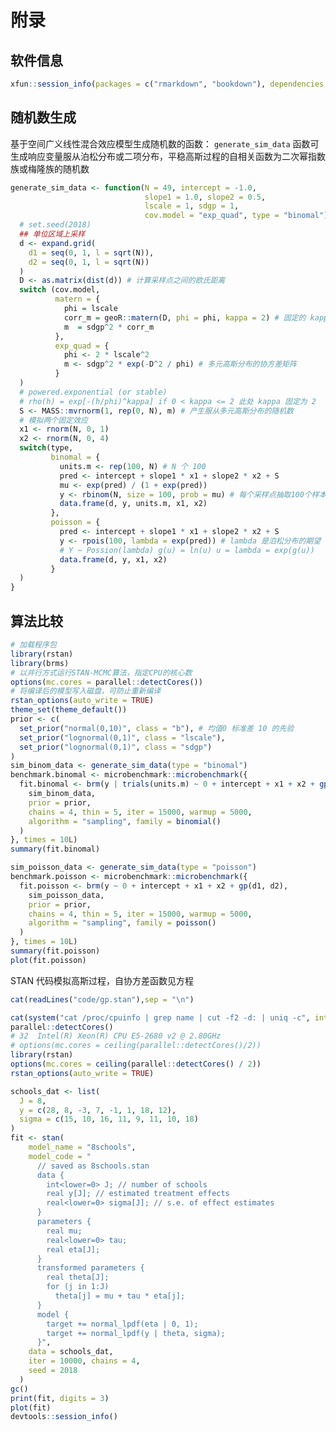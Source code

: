 # 附录 {#appendix .unnumbered}

\chaptermark{附录}

## 软件信息  {#sessioninfo .unnumbered}

```r
xfun::session_info(packages = c("rmarkdown", "bookdown"), dependencies = FALSE)
```


## 随机数生成 {#random-number-generation .unnumbered}

基于空间广义线性混合效应模型生成随机数的函数：
`generate_sim_data` 函数可生成响应变量服从泊松分布或二项分布，平稳高斯过程的自相关函数为二次幂指数族或梅隆族的随机数

```r
generate_sim_data <- function(N = 49, intercept = -1.0, 
                              slope1 = 1.0, slope2 = 0.5,
                              lscale = 1, sdgp = 1, 
                              cov.model = "exp_quad", type = "binomal") {
  # set.seed(2018) 
  ## 单位区域上采样
  d <- expand.grid(
    d1 = seq(0, 1, l = sqrt(N)),
    d2 = seq(0, 1, l = sqrt(N))
  )
  D <- as.matrix(dist(d)) # 计算采样点之间的欧氏距离
  switch (cov.model,
          matern = {
            phi = lscale
            corr_m = geoR::matern(D, phi = phi, kappa = 2) # 固定的 kappa = 2 
            m  = sdgp^2 * corr_m 
          },
          exp_quad = {
            phi <- 2 * lscale^2
            m <- sdgp^2 * exp(-D^2 / phi) # 多元高斯分布的协方差矩阵
          }
  )
  # powered.exponential (or stable)
  # rho(h) = exp[-(h/phi)^kappa] if 0 < kappa <= 2 此处 kappa 固定为 2
  S <- MASS::mvrnorm(1, rep(0, N), m) # 产生服从多元高斯分布的随机数
  # 模拟两个固定效应
  x1 <- rnorm(N, 0, 1)
  x2 <- rnorm(N, 0, 4)
  switch(type,
         binomal = {
           units.m <- rep(100, N) # N 个 100
           pred <- intercept + slope1 * x1 + slope2 * x2 + S
           mu <- exp(pred) / (1 + exp(pred))
           y <- rbinom(N, size = 100, prob = mu) # 每个采样点抽取100个样本
           data.frame(d, y, units.m, x1, x2)
         },
         poisson = {
           pred <- intercept + slope1 * x1 + slope2 * x2 + S
           y <- rpois(100, lambda = exp(pred)) # lambda 是泊松分布的期望  
           # Y ~ Possion(lambda) g(u) = ln(u) u = lambda = exp(g(u))
           data.frame(d, y, x1, x2)
         }
  )
}
```

## 算法比较 {#algrithms .unnumbered}

```r
# 加载程序包
library(rstan)
library(brms)
# 以并行方式运行STAN-MCMC算法，指定CPU的核心数
options(mc.cores = parallel::detectCores())
# 将编译后的模型写入磁盘，可防止重新编译
rstan_options(auto_write = TRUE)
theme_set(theme_default())
prior <- c(
  set_prior("normal(0,10)", class = "b"), # 均值0 标准差 10 的先验
  set_prior("lognormal(0,1)", class = "lscale"),
  set_prior("lognormal(0,1)", class = "sdgp")
)
sim_binom_data <- generate_sim_data(type = "binomal")
benchmark.binomal <- microbenchmark::microbenchmark({
  fit.binomal <- brm(y | trials(units.m) ~ 0 + intercept + x1 + x2 + gp(d1, d2),
    sim_binom_data,
    prior = prior,
    chains = 4, thin = 5, iter = 15000, warmup = 5000,
    algorithm = "sampling", family = binomial()
  )
}, times = 10L)
summary(fit.binomal)

sim_poisson_data <- generate_sim_data(type = "poisson")
benchmark.poisson <- microbenchmark::microbenchmark({
  fit.poisson <- brm(y ~ 0 + intercept + x1 + x2 + gp(d1, d2),
    sim_poisson_data,
    prior = prior,
    chains = 4, thin = 5, iter = 15000, warmup = 5000, 
    algorithm = "sampling", family = poisson()
  )
}, times = 10L)
summary(fit.poisson)
plot(fit.poisson)
```

STAN 代码模拟高斯过程，自协方差函数见方程 \ref{eq:exp-quad}

```r
cat(readLines("code/gp.stan"),sep = "\n")
```

```r
cat(system("cat /proc/cpuinfo | grep name | cut -f2 -d: | uniq -c", intern = TRUE), sep = "\n")
parallel::detectCores()
# 32  Intel(R) Xeon(R) CPU E5-2680 v2 @ 2.80GHz
# options(mc.cores = ceiling(parallel::detectCores()/2))
library(rstan)
options(mc.cores = ceiling(parallel::detectCores() / 2))
rstan_options(auto_write = TRUE)

schools_dat <- list(
  J = 8,
  y = c(28, 8, -3, 7, -1, 1, 18, 12),
  sigma = c(15, 10, 16, 11, 9, 11, 10, 18)
)
fit <- stan(
    model_name = "8schools",
    model_code = "
      // saved as 8schools.stan
      data {
        int<lower=0> J; // number of schools 
        real y[J]; // estimated treatment effects
        real<lower=0> sigma[J]; // s.e. of effect estimates 
      }
      parameters {
        real mu; 
        real<lower=0> tau;
        real eta[J];
      }
      transformed parameters {
        real theta[J];
        for (j in 1:J)
          theta[j] = mu + tau * eta[j];
      }
      model {
        target += normal_lpdf(eta | 0, 1);
        target += normal_lpdf(y | theta, sigma);
      }",
    data = schools_dat,
    iter = 10000, chains = 4,
    seed = 2018
  )
gc()
print(fit, digits = 3)
plot(fit)
devtools::session_info()
```


